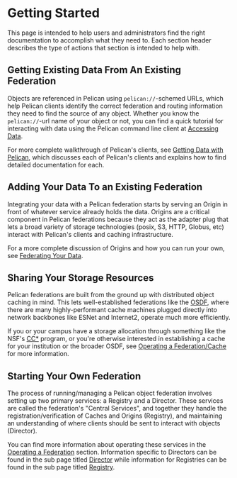# Getting Started

This page is intended to help users and administrators find the right documentation to accomplish what they need to. Each section header describes the
type of actions that section is intended to help with.

## Getting Existing Data From An Existing Federation

Objects are referenced in Pelican using `pelican://`-schemed URLs, which help Pelican clients identify the correct federation and routing information
they need to find the source of any object. Whether you know the `pelican://`-url name of your object or not, you can find a quick tutorial for interacting
with data using the Pelican command line client at [Accessing Data](./getting-started/accessing-data.mdx).

For more complete walkthrough of Pelican's clients, see [Getting Data with Pelican](./getting-data-with-pelican.mdx), which discusses each of Pelican's
clients and explains how to find detailed documentation for each.

## Adding Your Data To an Existing Federation

Integrating your data with a Pelican federation starts by serving an Origin in front of whatever service already holds the data. Origins are a critical
component in Pelican federations because they act as the adapter plug that lets a broad variety of storage technologies (posix, S3, HTTP, Globus, etc) 
interact with Pelican's clients and caching infrastructure.

For a more complete discussion of Origins and how you can run your own, see [Federating Your Data](./federating-your-data.mdx).

## Sharing Your Storage Resources

Pelican federations are built from the ground up with distributed object caching in mind. This lets well-established federations like the [OSDF](https://osdf.osg-htc.org/),
where there are many highly-performant cache machines plugged directly into network backbones like ESNet and Internet2, operate much more efficiently.

If you or your campus have a storage allocation through something like the NSF's [CC*](https://new.nsf.gov/funding/opportunities/cc-campus-cyberinfrastructure) program, or
you're otherwise interested in establishing a cache for your institution or the broader OSDF, see [Operating a Federation/Cache](./operating-a-federation/cache.mdx) for more
information.

## Starting Your Own Federation

The process of running/managing a Pelican object federation involves setting up two primary services: a Registry and a Director.
These services are called the federation's "Central Services", and together they handle the registration/verification of Caches and Origins (Registry),
and maintaining an understanding of where clients should be sent to interact with objects (Director).

You can find more information about operating these services in the [Operating a Federation](./operating-a-federation.mdx) section. Information specific to
Directors can be found in the sub page titled [Director](./operating-a-federation/director.mdx) while information for Registries can be found in the sub page
titled [Registry](./operating-a-federation/registry.mdx).
